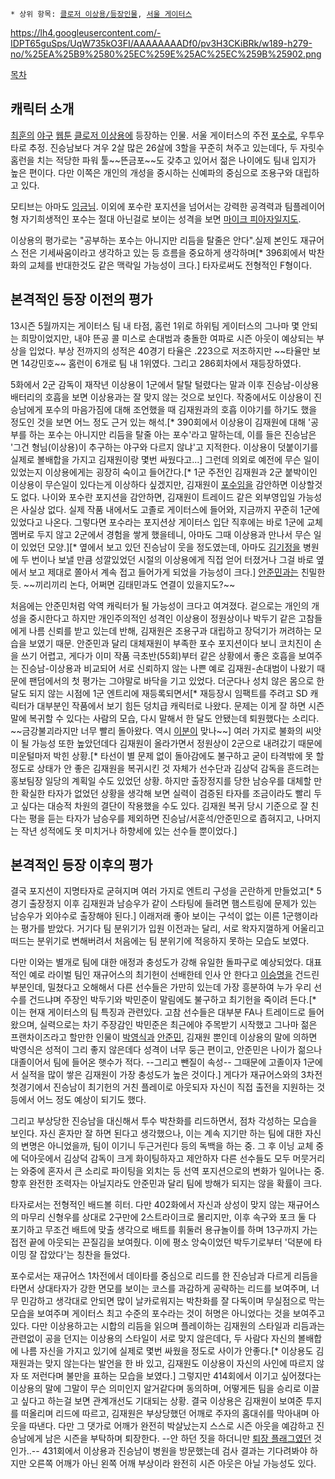  * 상위 항목: [[클로저 이상용/등장인물]], [[서울 게이터스]]

https://lh4.googleusercontent.com/-IDPT65guSps/UqW735kO3FI/AAAAAAAADf0/pv3H3CKiBRk/w189-h279-no/%25EA%25B9%2580%25EC%259E%25AC%25EC%259B%25902.png

[[목차]]

== 캐릭터 소개 ==
[[최훈]]의 [[야구]] [[웹툰]] [[클로저 이상용]]에 등장하는 인물. 서울 게이터스의 주전 [[포수]]로, 우투우타로 추정. 진승남보다 겨우 2살 많은 26살에 3할을 꾸준히 쳐주고 있는데다, 두 자릿수 홈런을 치는 적당한 파워 툴~~뜬금포~~도 갖추고 있어서 젊은 나이에도 팀내 입지가 높은 편이다. 다만 이쪽은 개인의 개성을 중시하는 신예파의 중심으로 조용구와 대립하고 있다.

모티브는 아마도 [[조인성(야구선수)|잉금님]]. 이외에 포수란 포지션을 넘어서는 강력한 공격력과 팀플레이어형 자기희생적인 포수는 절대 아닌걸로 보이는 성격을 보면 [[마이크 피아자]]일지도.

이상용의 평가로는 "공부하는 포수는 아니지만 리듬을 탈줄은 안다".실제 본인도 재규어스 전은 기세싸움이라고 생각하고 있는 등 흐름을 중요하게 생각하며[* 396회에서 박찬화의 교체를 반대한것도 같은 맥락일 가능성이 크다.] 타자로써도 전형적인 F형이다.

== 본격적인 등장 이전의 평가 ==
13시즌 5월까지는 게이터스 팀 내 타점, 홈런 1위로 하위팀 게이터스의 그나마 몇 안되는 희망이었지만, 내야 뜬공 콜 미스로 손대범과 충돌한 여파로 시즌 아웃이 예상되는 부상을 입었다. 부상 전까지의 성적은 40경기 타율은 .223으로 저조하지만 ~~타율만 보면 14강민호~~ 홈런이 6개로 팀 내 1위였다. 그리고 286회차에서 재등장하였다.

5화에서 2군 감독이 재작년 이상용이 1군에서 탈탈 털렸다는 말과 이후 진승남-이상용 배터리의 호흡을 보면 이상용과는 잘 맞지 않는 것으로 보인다. 작중에서도 이상용이 진승남에게 포수의 마음가짐에 대해 조언했을 때 김재원과의 호흡 이야기를 하기도 했을 정도인 것을 보면 어느 정도 근거 있는 해석.[* 390회에서 이상용이 김재원에 대해 '공부를 하는 포수는 아니지만 리듬을 탈줄 아는 포수'라고 말하는데, 이를 들은 진승남은 '그건 형님(이상용)이 추구하는 야구와 다르지 않냐'고 지적한다. 이상용이 덧붙이기를 실제로 볼배합을 가지고 김재원이랑 몇번 싸웠다고...] 그런데 의외로 예전에 무슨 일이 있었는지 이상용에게는 굉장히 숙이고 들어간다.[* 1군 주전인 김재원과 2군 붙박이인 이상용이 무슨일이 있다는게 이상하다 싶겠지만, 김재원이 [[포수]]임을 감안하면 이상할것도 없다. 나이와 포수란 포지션을 감안하면, 김재원이 트레이드 같은 외부영입일 가능성은 사실상 없다. 실제 작품 내에서도 고졸로 게이터스에 들어와, 지금까지 꾸준히 1군에 있었다고 나온다. 그렇다면 포수라는 포지션상 게이터스 입단 직후에는 바로 1군에 교체멤버로 두지 않고 2군에서 경험을 쌓게 했을테니, 아마도 그때 이상용과 만나서 무슨 일이 있었던 모양.][* 옆에서 보고 있던 진승남이 웃을 정도였는데, 아마도 [[김기정]]을 병원에 두 번이나 보낼 만큼 성깔있었던 시절의 이상용에게 직접 얻어 터졌거나 그걸 바로 옆에서 보고 제대로 쫄아서 계속 접고 들어가게 되었을 가능성이 크다.] [[안준민]]과는 친밀한 듯. ~~끼리끼리 논다, 어쩌면 김태민과도 연결이 있을지도?~~

처음에는 안준민처럼 악역 캐릭터가 될 가능성이 크다고 여겨졌다. 겉으로는 개인의 개성을 중시한다고 하지만 개인주의적인 성격인 이상용이 정원상이나 박두기 같은 고참들에게 나름 신뢰를 받고 있는데 반해, 김재원은 조용구과 대립하고 장덕기가 꺼려하는 모습을 보였기 때문. 안준민과 달리 대체재원이 부족한 포수 포지션이다 보니 코치진이 손을 쓰기 어렵고, 게다가 이미 작품 극초반(55회)부터 같은 상황에서 좋은 호흡을 보여주는 진승남-이상용과 비교되어 서로 신뢰하지 않는 나쁜 예로 김재원-손대범이 나왔기 때문에 팬덤에서의 첫 평가는 그야말로 바닥을 기고 있었다. 더군다나 성치 않은 몸으로 한 달도 되지 않는 시점에 1군 엔트리에 재등록되면서[* 재등장시 임팩트를 주려고 SD 캐릭터가 대부분인 작품에서 보기 힘든 덩치급 캐릭터로 나왔다. 문제는 이게 잘 하면 시즌 말에 복귀할 수 있다는 사람의 모습, 다시 말해서 한 달도 안됐는데 퇴원했다는 소리다. ~~금강불괴라지만 너무 빨리 돌아왔다. 역시 [[조인성(야구선수)|이분]]이 맞나~~] 여러 가지로 불화의 씨앗이 될 가능성 또한 높았던데다 김재원이 올라가면서 정원상이 2군으로 내려갔기 때문에 미운털마저 박힌 상황.[* 타선이 별 문제 없이 돌아감에도 불구하고 굳이 타격밖에 못 할 정도로 상태가 안 좋은 김재원을 복귀시킨 것 자체가 선수단과 김상덕 감독을 흔드려는 홍보팀장 일당의 계획일 수도 있었던 상황. 하지만 출장정지를 당한 남승우를 대체할 만한 확실한 타자가 없었던 상황을 생각해 보면 실력이 검증된 타자를 조금이라도 빨리 두고 싶다는 대승적 차원의 결단이 작용했을 수도 있다. 김재원 복귀 당시 기준으로 잘 친다는 평을 듣는 타자가 남승우를 제외하면 진승남/서훈석/안준민으로 좁혀지고, 나머지는 작년 성적에도 못 미치거나 하향세에 있는 선수들 뿐이었다.]

== 본격적인 등장 이후의 평가 ==
결국 포지션이 지명타자로 굳혀지며 여러 가지로 엔트리 구성을 곤란하게 만들었고[* 5경기 출장정지 이후 김재원과 남승우가 같이 스타팅에 들려면 햄스트링에 문제가 있는 남승우가 외야수로 출장해야 된다.] 이래저래 좋아 보이는 구석이 없는 이른 1군행이라는 평가를 받았다. 거기다 팀 분위기가 입원 이전과는 달리, 서로 왁자지껄하게 어울리고 떠드는 분위기로 변해버려서 처음에는 팀 분위기에 적응하지 못하는 모습도 보였다.

다만 이와는 별개로 팀에 대한 애정과 충성도가 강해 유일한 돌파구로 예상되었다. 대표적인 예로 라이벌 팀인 재규어스의 최기헌이 선배한테 인사 안 한다고 [[이승명]]을 건드린 부분인데, 밀쳤다고 오해해서 다른 선수들은 가만히 있는데 가장 흥분하여 누가 우리 선수를 건드냐며 주장인 박두기와 박민준이 말림에도 불구하고 최기헌을 죽이려 든다.[* 이는 현재 게이터스의 팀 특징과 관련있다. 고참 선수들은 대부분 FA나 트레이드로 들어왔으며, 실력으로는 차기 주장감인 박민준은 최근에야 주목받기 시작했고 그나마 젊은 프랜차이즈라고 할만한 인물이 [[박영식]]과 [[안준민]], 김재원 뿐인데 이상용의 말에 의하면 박영식은 성적이 그리 좋지 않은데다 성격이 너무 둥근 편이고, 안준민은 나이가 젊으나 대졸이어서 팀에 들어온 햇수가 적다. --그리고 뺀질이 속성-- 그때문에 고졸이자 1군에서 실적을 많이 쌓은 김재원이 가장 충성도가 높은 것이다.] 게다가 재규어스와의 3차전 첫경기에서 진승남이 최기헌의 거친 플레이로 아웃되자 자신이 직접 출전을 지원하는 것 등에서 어느 정도 예상이 되기도 했다.

그리고 부상당한 진승남을 대신해서 투수 박찬화를 리드하면서, 점차 각성하는 모습을 보인다. 자신 혼자만 잘 하면 된다고 생각했으나, 이는 계속 지기만 하는 팀에 대한 자신의 변명은 아니었을까, 팀이 이기니 두근거린다 등의 독백을 하는 중. 그 후 이닝 교체 중에 덕아웃에서 김상덕 감독이 크게 화이팅하자고 제안하자 다른 선수들도 모두 머뭇거리는 와중에 혼자서 큰 소리로 파이팅을 외치는 등 선역 포지션으로의 변화가 일어나는 중. 향후 완전한 조력자는 아닐지라도 안준민과 달리 팀에 방해가 되지는 않을 확률이 크다. 

타자로서는 전형적인 배드볼 히터. 다만 402화에서 자신과 상성이 맞지 않는 재규어스의 마무리 신형우를 상대로 2구만에 2스트라이크로 몰리지만, 이후 속구와 포크 둘 다 포기하고 무조건 배트에 맞출 생각으로 배트를 휘둘러 용규놀이를 하며 13구까지 가는 접전 끝에 아웃되는 끈질김을 보여줬다. 이에 평소 앙숙이었던 박두기로부터 '덕분에 타이밍 잘 잡았다'는 칭찬을 들었다.

포수로서는 재규어스 1차전에서 데이타를 중심으로 리드를 한 진승남과 다르게 리듬을 타면서 상대타자가 강한 면모를 보이는 코스를 과감하게 공략하는 리드를 보여주며, 너무 민감하고 생각대로 안되면 많이 날카로워지는 박찬화를 잘 다독이며 무실점으로 막는 모습을 보여주며 게이터스 최고 수준의 포수라는 것이 허명은 아니었다는 것을 보여주고 있다. 다만 이상용하고는 시합의 리듬을 읽으며 플레이하는 김재원의 스타일과 리듬과는 관련없이 공을 던지는 이상용의 스타일이 서로 맞지 않은데다, 두 사람다 자신의 볼배합에 나름 자신을 가지고 있기에 실제로 몇번 싸웠을 정도로 사이가 안좋다.[* 이상용도 김재원과는 맞지 않는다는 발언을 한 바 있고, 김재원도 이상용이 자신의 사인에 따르지 않자 또 저런다며 불만을 표하는 모습을 보였다.] 그렇지만 414회에서 이기고 싶어졌다는 이상용의 말에 그말이 무슨 의미인지 알거같다며 동의하며, 어떻게든 팀을 승리로 이끌고 싶다고 하는걸 보면 관계개선도 기대되는 상황. 결국 이상용은 김재원이 보여준 투지를 떠올리며 리드에 따르고, 김재원은 부상당했던 어깨로 주자의 홈대쉬를 막아내며 아웃을 따낸다. 다만 그 댓가로 어깨가 완전히 박살났는지 스스로 시즌 아웃을 예감하고 진승남에게 남은 시즌을 부탁하며 퇴장한다. --안 하던 짓을 하더니만 [[사망 플래그|퇴장 플래그]]였던 것인가..-- 431회에서 이상용과 진승남이 병원을 방문했는데 검사 결과는 기다려봐야 하지만 오른쪽 어깨가 아닌 왼쪽 어깨 부상이라 완전히 시즌 아웃은 아닐 가능성도 있다.
